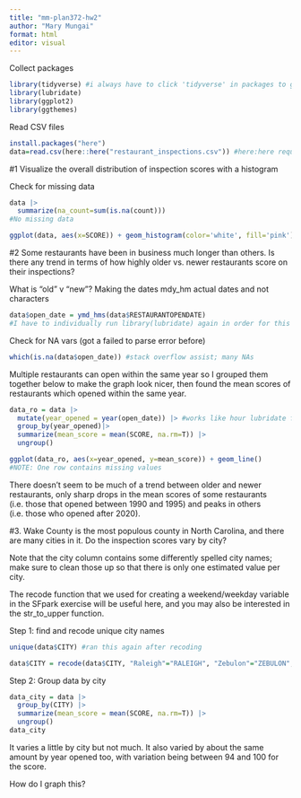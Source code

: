 ```yaml
---
title: "mm-plan372-hw2"
author: "Mary Mungai"
format: html
editor: visual
---
```


Collect packages

```r
library(tidyverse) #i always have to click 'tidyverse' in packages to get it
library(lubridate)
library(ggplot2)
library(ggthemes)

```

Read CSV files

```r
install.packages("here")
data=read.csv(here::here("restaurant_inspections.csv")) #here:here requires that the csv file is actually in your current working directly (plan372-hw2)

```

#1 Visualize the overall distribution of inspection scores with a histogram

Check for missing data

```r
data |>
  summarize(na_count=sum(is.na(count)))
#No missing data

```

```r
ggplot(data, aes(x=SCORE)) + geom_histogram(color='white', fill='pink')

```

#2 Some restaurants have been in business much longer than others. Is there any trend in terms of how highly older vs. newer restaurants score on their inspections?

What is "old" v "new"? Making the dates mdy_hm actual dates and not characters
```r
data$open_date = ymd_hms(data$RESTAURANTOPENDATE) 
#I have to individually run library(lubridate) again in order for this to run
```

Check for NA vars (got a failed to parse error before)
```r
which(is.na(data$open_date)) #stack overflow assist; many NAs
```

Multiple restaurants can open within the same year so I grouped them together below to make the graph look nicer, then found the mean scores of restaurants which opened within the same year. 
```r
data_ro = data |>
  mutate(year_opened = year(open_date)) |> #works like hour lubridate function
  group_by(year_opened)|>
  summarize(mean_score = mean(SCORE, na.rm=T)) |>
  ungroup()

ggplot(data_ro, aes(x=year_opened, y=mean_score)) + geom_line()
#NOTE: One row contains missing values 
```
There doesn't seem to be much of a trend between older and newer restaurants, only sharp drops in the mean scores of some restaurants (i.e. those that opened between 1990 and 1995) and peaks in others (i.e. those who opened after 2020).


#3. Wake County is the most populous county in North Carolina, and there are many cities in it. Do the inspection scores vary by city? 

Note that the city column contains some differently spelled city names; make sure to clean those up so that there is only one estimated value per city. 

The recode function that we used for creating a weekend/weekday variable in the SFpark exercise will be useful here, and you may also be interested in the str_to_upper function.

Step 1: find and recode unique city names 
```r
unique(data$CITY) #ran this again after recoding 

data$CITY = recode(data$CITY, "Raleigh"="RALEIGH", "Zebulon"="ZEBULON", "Wake Forest"="WAKE FOREST", "NORTH CAROLINA" = "UNKNOWN", "Fuquay-Varina" = "FUQUAY VARINA", "Fuquay Varina" = "FUQUAY VARINA", "FUQUAY-VARINA" = "FUQUAY VARINA", "Garner" = "GARNER", "RTP" = "RESEARCH TRIANGLE PARK", "Cary" = "CARY", "Apex" = "APEX", "Morrisville" = "MORRISVILLE", "Holly Springs" = "HOLLY SPRINGS", "HOLLY SPRING" = "HOLLY SPRINGS")
```
Step 2: Group data by city 
```r

data_city = data |>
  group_by(CITY) |>
  summarize(mean_score = mean(SCORE, na.rm=T)) |>
  ungroup()
data_city
```
It varies a little by city but not much. It also varied by about the same amount by year opened too, with variation being between 94 and 100 for the score.

How do I graph this?

```r
```

```r


```


```r


```